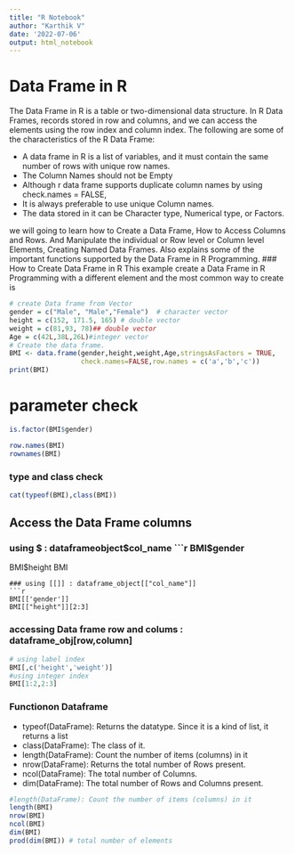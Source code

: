 ---
title: "R Notebook"
author: "Karthik V"
date: '2022-07-06'
output: html_notebook
---
# Data Frame in R
The Data Frame in R is a table or two-dimensional data structure. 
In R Data Frames, records stored in row and columns, and we can access the elements using the row index and column index. 
The following are some of the characteristics of the R Data Frame:

- A data frame in R is a list of variables, and it must contain the same number of rows with unique row names.
- The Column Names should not be Empty 
- Although r data frame supports duplicate column names by using check.names = FALSE, 
- It is always preferable to use unique Column names.
- The data stored in it can be Character type, Numerical type, or Factors.

we will going to learn how to Create a Data Frame, How to Access Columns and Rows. And Manipulate the individual or Row level or Column level Elements, Creating Named Data Frames. Also explains some of the important functions supported by the Data Frame in R Programming.
### How to Create Data Frame in R
This example create a Data Frame in R Programming with a different element and the most common way to create is

```{r}
# create Data frame from Vector
gender = c("Male", "Male","Female")  # character vector
height = c(152, 171.5, 165) # double vector
weight = c(81,93, 78)## double vector
Age = c(42L,38L,26L)#integer vector
# Create the data frame.
BMI <- data.frame(gender,height,weight,Age,stringsAsFactors = TRUE,
                  check.names=FALSE,row.names = c('a','b','c'))
print(BMI)

```
# parameter check
```{r}
is.factor(BMI$gender)

row.names(BMI)
rownames(BMI)


```

### type and class check
```{r}
cat(typeof(BMI),class(BMI))
```
## Access the Data Frame columns 

### using $ : dataframeobject$col_name
```{r}
BMI$gender
BMI$height
BMI
```
### using [[]] : dataframe_object[["col_name"]]
```{r}
BMI[['gender']]
BMI[["height"]][2:3]
```
### accessing Data frame row and colums : dataframe_obj[row,column]
```{r}
# using label index
BMI[,c('height','weight')]
#using integer index
BMI[1:2,2:3]
```
### Functionon Dataframe
- typeof(DataFrame): Returns the datatype. Since it is a kind of list, it returns a list
- class(DataFrame): The class of it.
- length(DataFrame): Count the number of items (columns) in it
- nrow(DataFrame): Returns the total number of Rows present.
- ncol(DataFrame): The total number of Columns.
- dim(DataFrame): The total number of Rows and Columns present.
```{r}
#length(DataFrame): Count the number of items (columns) in it
length(BMI)
nrow(BMI)
ncol(BMI)
dim(BMI)
prod(dim(BMI)) # total number of elements
```
















